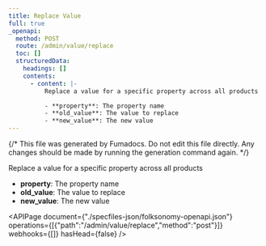```yaml
---
title: Replace Value
full: true
_openapi:
  method: POST
  route: /admin/value/replace
  toc: []
  structuredData:
    headings: []
    contents:
      - content: |-
          Replace a value for a specific property across all products

          - **property**: The property name
          - **old_value**: The value to replace
          - **new_value**: The new value
---
```


{/* This file was generated by Fumadocs. Do not edit this file directly. Any changes should be made by running the generation command again. */}

Replace a value for a specific property across all products

- **property**: The property name
- **old_value**: The value to replace
- **new_value**: The new value

<APIPage document={"./specfiles-json/folksonomy-openapi.json"} operations={[{"path":"/admin/value/replace","method":"post"}]} webhooks={[]} hasHead={false} />